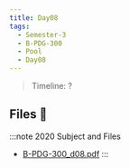 ```yaml
---
title: Day08
tags:
  - Semester-3
  - B-PDG-300
  - Pool
  - Day08
---
```

> Timeline: ?


## Files 📂

:::note 2020 Subject and Files
- [B-PDG-300_d08.pdf](https://github.com/Studio-17/Epitech-Subjects/raw/main/Semester-3/B-PDG-300/Pool/Day08/B-PDG-300_d08.pdf)
:::
